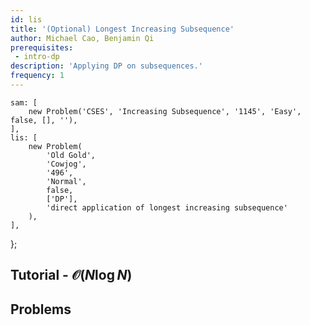 ```yaml
---
id: lis
title: '(Optional) Longest Increasing Subsequence'
author: Michael Cao, Benjamin Qi
prerequisites:
 - intro-dp
description: 'Applying DP on subsequences.'
frequency: 1
---
```


	sam: [
		new Problem('CSES', 'Increasing Subsequence', '1145', 'Easy', false, [], ''),
	],
	lis: [
		new Problem(
			'Old Gold',
			'Cowjog',
			'496',
			'Normal',
			false,
			['DP'],
			'direct application of longest increasing subsequence'
		),
	],
};

<!-- new Problem(
	'LC',
	'Longest Increasing Subsequence',
	'https://leetcode.com/problems/longest-increasing-subsequence/',
	'Very Easy',
	true,
	['DP'],
	'dp[i] = LIS up to i, use binary search to decrease runtime from quadratic'
), -->

<!-- 		new Problem(
			'Kattis',
			'Longest Increasing Subsequence',
			'longincsubseq',
			'Easy',
			true,
			[],
			''
		), -->

<!-- new Problem(
	'Plat',
	'Sort It Out',
	'865',
	'Insane',
	false,
	['DP'],
	'component of kth largest LIS, read editorial for more details'
), -->

<!-- ### Longest Increasing Subsequence -->

<!-- Some of the problems in this section don't initially look like Longest Increasing Subsequence, but it ends up being the solution. <Asterisk> This can happen a lot, which is why it's a good idea to not focus on one topic unless you have a full solution.</Asterisk> -->

<FocusProblem problem={problems.sam[0]} />

## Tutorial - $\mathcal{O}(N\log N)$

<IncompleteSection />

## Problems

<IncompleteSection />

<Problems problems={problems.lis} />

<!-- <Resource source="CF" title="DP List" url="325">
 	misc probs, a lot of which you don't need to know at this level
</Resource> -->
